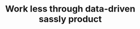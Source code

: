 ---
title: "Work less through data-driven sassly product"
details: "We love connecting face-to-face with our customers and other like-minded industry pros. 
Come meet the team virtually discovered how our suite can help you reach your business objectives."
action_btn:
  enable: true
  label: "Learn more"
  link: "#"
image1: "/assets/imgs/about/meeting/about-1.png"
image2: "/assets/imgs/about/meeting/about-2.png"
shape1_img: "/assets/imgs/shape/shape-s-12.jpg"
---